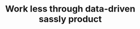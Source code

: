 ---
title: "Work less through data-driven sassly product"
details: "We love connecting face-to-face with our customers and other like-minded industry pros. 
Come meet the team virtually discovered how our suite can help you reach your business objectives."
action_btn:
  enable: true
  label: "Learn more"
  link: "#"
image1: "/assets/imgs/about/meeting/about-1.png"
image2: "/assets/imgs/about/meeting/about-2.png"
shape1_img: "/assets/imgs/shape/shape-s-12.jpg"
---